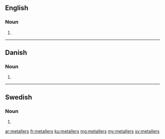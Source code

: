 ==English==

===Noun===
{{head|en|plural}}

# {{plural of|metaller|lang=en|nocat=1}}

----

==Danish==

===Noun===
{{head|da|noun form|g=n}}

# {{genitive plural indefinite of|metal|lang=da}}

----

==Swedish==

===Noun===
{{head|sv|noun form}}

# {{sv-noun-form-indef-gen-pl|metall}}

[[ar:metallers]]
[[fr:metallers]]
[[ku:metallers]]
[[mg:metallers]]
[[my:metallers]]
[[sv:metallers]]
